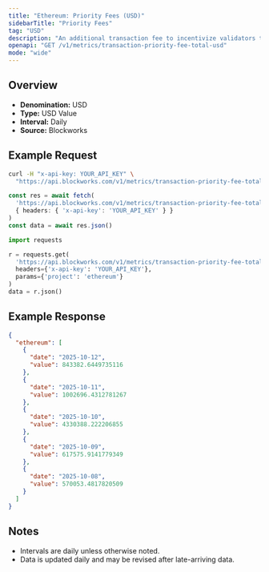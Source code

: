 ```yaml
---
title: "Ethereum: Priority Fees (USD)"
sidebarTitle: "Priority Fees"
tag: "USD"
description: "An additional transaction fee to incentivize validators to prioritize and execute transactions."
openapi: "GET /v1/metrics/transaction-priority-fee-total-usd"
mode: "wide"
---
```


## Overview

- **Denomination:** USD
- **Type:** USD Value
- **Interval:** Daily
- **Source:** Blockworks

## Example Request

<CodeGroup>

```bash cURL
curl -H "x-api-key: YOUR_API_KEY" \
  "https://api.blockworks.com/v1/metrics/transaction-priority-fee-total-usd?project=ethereum"
```

```typescript TypeScript
const res = await fetch(
  'https://api.blockworks.com/v1/metrics/transaction-priority-fee-total-usd?project=ethereum',
  { headers: { 'x-api-key': 'YOUR_API_KEY' } }
)
const data = await res.json()
```

```python Python
import requests

r = requests.get(
  'https://api.blockworks.com/v1/metrics/transaction-priority-fee-total-usd',
  headers={'x-api-key': 'YOUR_API_KEY'},
  params={'project': 'ethereum'}
)
data = r.json()
```

</CodeGroup>

## Example Response

```json
{
  "ethereum": [
    {
      "date": "2025-10-12",
      "value": 843382.6449735116
    },
    {
      "date": "2025-10-11",
      "value": 1002696.4312781267
    },
    {
      "date": "2025-10-10",
      "value": 4330388.222206855
    },
    {
      "date": "2025-10-09",
      "value": 617575.9141779349
    },
    {
      "date": "2025-10-08",
      "value": 570053.4817820509
    }
  ]
}
```

## Notes
- Intervals are daily unless otherwise noted.
- Data is updated daily and may be revised after late-arriving data.
